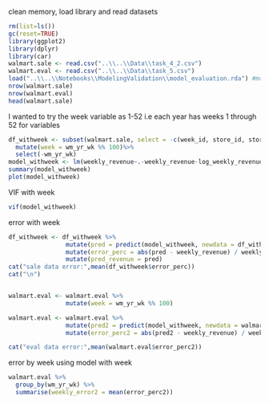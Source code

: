 clean memory, load library and read datasets
```r
rm(list=ls())
gc(reset=TRUE)
library(ggplot2)
library(dplyr)
library(car)
walmart.sale <- read.csv("..\\..\\Data\\task_4_2.csv")
walmart.eval <- read.csv("..\\..\\Data\\task_5.csv")
load("..\\..\\Notebooks\\ModelingValidation\\model_evaluation.rda") #model from validation
nrow(walmart.sale)
nrow(walmart.eval)
head(walmart.sale)
```

I wanted to try the week variable as 1-52 i.e each year has weeks 1 through 52 for variables
```r

df_withweek <- subset(walmart.sale, select = -c(week_id, store_id, store_id_CA_1, price_CA, price_WI, price_TX, log_amzn_price,log_gas_price, log_pct_change)) %>%
  mutate(week = wm_yr_wk %% 100)%>%
  select(-wm_yr_wk)
model_withweek <- lm(weekly_revenue~.-weekly_revenue-log_weekly_revenue, data = df_withweek)
summary(model_withweek)
plot(model_withweek)
```
VIF with week
```r
vif(model_withweek)
```

error with week
```r
df_withweek <- df_withweek %>% 
                mutate(pred = predict(model_withweek, newdata = df_withweek, type = 'response')) %>% 
                mutate(error_perc = abs(pred - weekly_revenue) / weekly_revenue) %>%
                mutate(pred_revenue = pred)
cat("sale data error:",mean(df_withweek$error_perc))
cat("\n")


walmart.eval <- walmart.eval %>% 
                mutate(week = wm_yr_wk %% 100)

walmart.eval <- walmart.eval %>% 
                mutate(pred2 = predict(model_withweek, newdata = walmart.eval, type = 'response')) %>% 
                mutate(error_perc2 = abs(pred2 - weekly_revenue) / weekly_revenue) 

cat("eval data error:",mean(walmart.eval$error_perc2))
```
error by week using model with week
```r
walmart.eval %>% 
  group_by(wm_yr_wk) %>%
  summarise(weekly_error2 = mean(error_perc2))
``` 